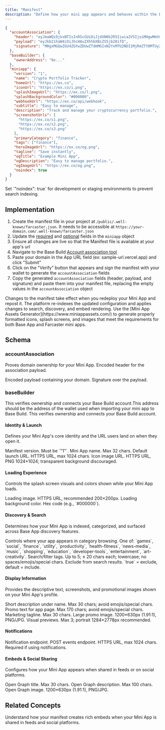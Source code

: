 ```yaml
---
title: "Manifest"
description: "Define how your mini app appears and behaves within the Base app, enabling search, discovery, and rich embed features in the Base app."
---
```


<Panel>

```json farcaster.json
{
  "accountAssociation": {
    "header": "eyJmaWQiOjkxNTIsInR5cGUiOiJjdXN0b2R5Iiwia2V5IjoiMHgwMmVmNzkwRGQ3OTkzQTM1ZkQ4NDdDMDUzRURkQUU5NDBEMDU1NTk2In0",
    "payload": "eyJkb21haW4iOiJhcHAuZXhhbXBsZS5jb20ifQ",
    "signature": "MHgxMGQwZGU4ZGYwZDUwZTdmMGIxN2YxMTU2NDI1MjRmZTY0MTUyZGU4ZGU1MWU0MThiYjU4ZjVmZmQxYjRjNDBiNGVlZTRhNDcwNmVmNjhlMzQ0ZGQ5MDBkYmQyMmNlMmVlZGY5ZGQ0N2JlNWRmNzMwYzUxNjE4OWVjZDJjY2Y0MDFj"
  },
  "baseBuilder": {
    "ownerAddress": "0x..." 
  },
  "miniapp": {
    "version": "1",
    "name": "Crypto Portfolio Tracker",
    "homeUrl": "https://ex.co",
    "iconUrl": "https://ex.co/i.png",
    "splashImageUrl": "https://ex.co/l.png",
    "splashBackgroundColor": "#000000",
    "webhookUrl": "https://ex.co/api/webhook",
    "subtitle": "Easy to manage",
    "description": "Track and manage your cryptocurrency portfolio.",
    "screenshotUrls": [
      "https://ex.co/s1.png",
      "https://ex.co/s2.png",
      "https://ex.co/s3.png"
    ],
    "primaryCategory": "finance",
    "tags": ["finance"],
    "heroImageUrl": "https://ex.co/og.png",
    "tagline": "Save instantly",
    "ogTitle": "Example Mini App",
    "ogDescription": "Easy to manage portfolio.",
    "ogImageUrl": "https://ex.co/og.png",
    "noindex": true
  }
}
```

<Tip>
Set `"noindex": true` for development or staging environments to prevent search indexing.  
</Tip>
</Panel>

## Implementation

1. Create the manifest file in your project at `/public/.well-known/farcaster.json`. It needs to be accessible at `https://your-domain.com/.well-known/farcaster.json`
2. Update the [required](#accountassociation) and [optional](#display-information) fields in the `miniapp` object
3. Ensure all changes are live so that the Manifest file is available at your app's url
4. Navigate to the Base Build [Account association tool](https://www.base.dev/preview?tab=account)
5. Paste your domain in the App URL field (ex: sample-url.vercel.app) and click "Submit"
6. Click on the "Verify" button that appears and sign the manifest with your wallet to generate the `accountAssociation` fields
7. Copy the generated `accountAssociation` fields (header, payload, and signature) and paste them into your manifest file, replacing the empty values in the `accountAssociation` object

<Warning>
Changes to the manifest take effect when you redeploy your Mini App and repost it. The platform re-indexes the updated configuration and applies changes to search, discovery, and embed rendering.
</Warning>

<Tip>
Use the [Mini App Assets Generator](https://www.miniappassets.com/) to generate properly formatted icons, splash screens, and images that meet the requirements for both Base App and Farcaster mini apps.
</Tip>




## Schema

### accountAssociation

Proves domain ownership for your Mini App.
<Card>
<ParamField path="header" type="string" required>
Encoded header for the association payload.
</ParamField>

<ParamField path="payload" type="string" required>
Encoded payload containing your domain.
</ParamField>

<ParamField path="signature" type="string" required>
Signature over the payload.
</ParamField>
</Card>

### baseBuilder

This verifies ownership and connects your Base Build account.This address should be the address of the wallet used when importing your mini app to Base Build.
<Card>
<ParamField path="ownerAddress" type="string" required>
This verifies ownership and connects your Base Build account.
</ParamField>
</Card>


#### Identity & Launch

Defines your Mini App's core identity and the URL users land on when they open it.

<Card>
<ParamField path="version" type="string" required>
Manifest version. Must be `"1"`.
</ParamField>

<ParamField path="name" type="string" required>
Mini App name. Max 32 chars.
</ParamField>

<ParamField path="homeUrl" type="string" required>
Default launch URL. HTTPS URL, max 1024 chars.
</ParamField>

<ParamField path="iconUrl" type="string" required>
Icon image URL. HTTPS URL, PNG 1024×1024; transparent background discouraged.
</ParamField>
</Card>

#### Loading Experience

Controls the splash screen visuals and colors shown while your Mini App loads.

<Card>
<ParamField path="splashImageUrl" type="string" required>
Loading image. HTTPS URL, recommended 200×200px.
</ParamField>

<ParamField path="splashBackgroundColor" type="string" required>
Loading background color. Hex code (e.g., `#000000`).
</ParamField>
</Card>

#### Discovery & Search

Determines how your Mini App is indexed, categorized, and surfaced across Base App discovery features.

<Card>
<ParamField path="primaryCategory" type="string" required>
Controls where your app appears in category browsing. One of: `games`, `social`, `finance`, `utility`, `productivity`, `health-fitness`, `news-media`, `music`, `shopping`, `education`, `developer-tools`, `entertainment`, `art-creativity`.
</ParamField>

<ParamField path="tags" type="string[]" required>
Search/filter tags. Up to 5; ≤ 20 chars each; lowercase; no spaces/emojis/special chars.
</ParamField>

<ParamField path="noindex" type="boolean">
Exclude from search results. `true` = exclude, default = include.
</ParamField>
</Card>

#### Display Information

Provides the descriptive text, screenshots, and promotional images shown on your Mini App's profile.

<Card>
<ParamField path="subtitle" type="string">
Short description under name. Max 30 chars; avoid emojis/special chars.
</ParamField>

<ParamField path="description" type="string">
Promo text for app page. Max 170 chars; avoid emojis/special chars.
</ParamField>

<ParamField path="tagline" type="string">
Marketing tagline. Max 30 chars.
</ParamField>

<ParamField path="heroImageUrl" type="string">
Large promo image. 1200×630px (1.91:1), PNG/JPG.
</ParamField>

<ParamField path="screenshotUrls" type="string[]">
Visual previews. Max 3; portrait 1284×2778px recommended.
</ParamField>
</Card>

#### Notifications

Notification endpoint.
<Card>
<ParamField path="webhookUrl" type="string">
POST events endpoint. HTTPS URL, max 1024 chars. Required if using notifications.
</ParamField>
</Card>

#### Embeds & Social Sharing

Configures how your Mini App appears when shared in feeds or on social platforms.

<Card>
<ParamField path="ogTitle" type="string">
Open Graph title. Max 30 chars.
</ParamField>

<ParamField path="ogDescription" type="string">
Open Graph description. Max 100 chars.
</ParamField>

<ParamField path="ogImageUrl" type="string">
Open Graph image. 1200×630px (1.91:1), PNG/JPG.
</ParamField>
</Card>



## Related Concepts

<CardGroup cols={1}>
<Card title="Embeds and Previews" href="/mini-apps/core-concepts/embeds-and-previews">
  Understand how your manifest creates rich embeds when your Mini App is shared in feeds and social platforms.
</Card>
</CardGroup>
